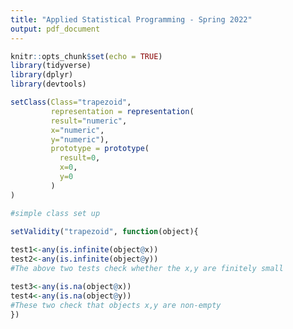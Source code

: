 ```yaml
---
title: "Applied Statistical Programming - Spring 2022"
output: pdf_document
---
```


```r
knitr::opts_chunk$set(echo = TRUE)
library(tidyverse)
library(dplyr)
library(devtools)
```

```r
setClass(Class="trapezoid", 
         representation = representation(
         result="numeric", 
         x="numeric", 
         y="numeric"),
         prototype = prototype(
           result=0,
           x=0, 
           y=0
         )
)

#simple class set up 

setValidity("trapezoid", function(object){
  
test1<-any(is.infinite(object@x))
test2<-any(is.infinite(object@y))
#The above two tests check whether the x,y are finitely small

test3<-any(is.na(object@x))
test4<-any(is.na(object@y))
#These two check that objects x,y are non-empty
})


```
